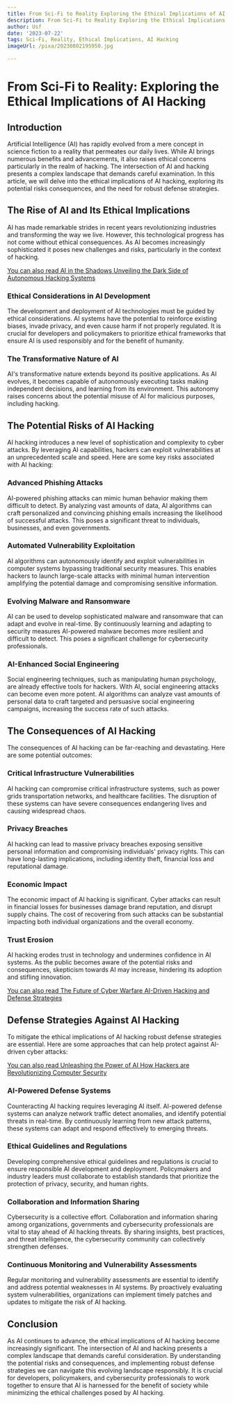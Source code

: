 ```yaml
---
title: From Sci-Fi to Reality Exploring the Ethical Implications of AI Hacking
description: From Sci-Fi to Reality Exploring the Ethical Implications of AI Hacking
author: Usf
date: '2023-07-22'
tags: Sci-Fi, Reality, Ethical Implications, AI Hacking
imageUrl: /pixa/20230802195950.jpg

---
```

# From Sci-Fi to Reality: Exploring the Ethical Implications of AI Hacking

## Introduction

Artificial Intelligence (AI) has rapidly evolved from a mere concept in science fiction to a reality  that  permeates our daily lives. While AI brings numerous benefits and advancements, it also raises ethical concerns particularly in the realm of hacking. The intersection of  AI and hacking presents a complex landscape  that demands careful examination. In this article, we will delve into the ethical implications of AI hacking, exploring its potential risks consequences, and the need for robust defense strategies.

## The Rise of AI and Its Ethical  Implications

AI has made remarkable strides in recent years revolutionizing industries  and transforming the way we live. However, this technological progress has not come without ethical consequences.  As AI  becomes increasingly sophisticated it poses new challenges and risks,  particularly  in the context of hacking.

[You  can also read AI in the Shadows Unveiling  the Dark Side  of Autonomous Hacking  Systems](AI%20in%20the%20Shadows%20Unveiling%20the%20Dark%20Side%20of%20Autonomous%20Hacking%20Systems)


### Ethical Considerations  in AI Development

The development and deployment of AI technologies must be guided by  ethical considerations. AI systems have the potential to reinforce existing biases, invade privacy, and even cause harm if not properly regulated. It is crucial for developers and policymakers to prioritize ethical frameworks that ensure AI is used responsibly  and for  the benefit of humanity.

### The Transformative Nature of AI

AI's transformative nature extends  beyond its positive applications. As AI evolves, it becomes capable of autonomously executing tasks making independent decisions, and learning from its environment. This autonomy raises concerns about the  potential misuse of AI for  malicious purposes, including hacking.

## The Potential Risks of  AI Hacking

AI hacking introduces a new level  of sophistication and complexity to cyber attacks.  By leveraging AI capabilities, hackers can exploit  vulnerabilities at an unprecedented scale and speed. Here are some key risks associated with AI hacking:

### Advanced Phishing Attacks

AI-powered phishing attacks can mimic human behavior  making them difficult  to detect. By analyzing vast  amounts of data, AI algorithms can  craft  personalized and convincing phishing emails  increasing the likelihood of successful attacks. This  poses a significant threat to individuals, businesses, and even governments.

### Automated  Vulnerability Exploitation

AI algorithms can autonomously identify and exploit vulnerabilities in computer systems bypassing traditional security measures. This enables hackers to launch large-scale attacks with minimal human intervention amplifying  the potential damage  and compromising sensitive information.

### Evolving Malware  and Ransomware

AI can be used to  develop sophisticated malware and ransomware that can adapt  and evolve in  real-time. By continuously learning  and adapting to security measures AI-powered malware becomes more resilient and difficult to detect. This poses a significant challenge for  cybersecurity professionals.

### AI-Enhanced Social Engineering

Social engineering techniques, such as manipulating human psychology, are already effective tools for  hackers. With AI, social engineering attacks can become even more potent. AI algorithms can analyze vast  amounts of personal data to craft targeted  and persuasive social engineering  campaigns, increasing the success rate of such attacks.

## The  Consequences of AI Hacking

The consequences of  AI hacking can be far-reaching and devastating. Here are some potential outcomes:

### Critical Infrastructure Vulnerabilities

AI hacking can  compromise critical infrastructure systems, such as power grids transportation networks, and  healthcare facilities. The disruption of these systems  can have severe consequences endangering lives and  causing  widespread chaos.

### Privacy Breaches

AI  hacking can lead to massive privacy breaches exposing sensitive personal information and compromising individuals' privacy rights. This can  have long-lasting implications, including identity theft, financial loss and reputational damage.

###  Economic Impact

The economic impact  of AI hacking is significant. Cyber  attacks can  result in financial losses for businesses damage brand reputation,  and disrupt supply chains. The cost of recovering from such attacks can  be substantial impacting both individual organizations and the  overall economy.

### Trust Erosion

AI hacking  erodes trust in technology and undermines confidence in AI systems. As the public becomes aware of the potential risks and consequences, skepticism towards AI may increase,  hindering its adoption and stifling innovation.

[You can also read The Future of Cyber Warfare AI-Driven Hacking and  Defense Strategies](The%20Future%20of%20Cyber%20Warfare%20AI-Driven%20Hacking%20and%20Defense%20Strategies)


## Defense Strategies Against AI Hacking

To mitigate the ethical implications of AI hacking robust defense strategies are essential. Here are some approaches that can help protect against AI-driven  cyber attacks:

[You can also  read Unleashing the Power of AI How Hackers are Revolutionizing  Computer Security](Unleashing%20the%20Power%20of%20AI%20How%20Hackers%20are%20Revolutionizing%20Computer%20Security)


###  AI-Powered Defense Systems

Counteracting AI  hacking requires leveraging AI itself. AI-powered defense systems  can analyze network traffic detect anomalies, and identify potential threats in real-time. By continuously  learning  from new attack  patterns, these systems can adapt  and respond effectively  to emerging threats.

### Ethical  Guidelines and  Regulations

Developing comprehensive ethical guidelines and regulations  is crucial to ensure responsible AI development and deployment. Policymakers and industry leaders must collaborate to establish standards that prioritize the protection of privacy, security, and human  rights.

### Collaboration and Information Sharing

Cybersecurity is a collective effort. Collaboration and information sharing among organizations, governments and cybersecurity  professionals are vital to stay  ahead of AI hacking threats.  By sharing insights,  best practices, and threat intelligence, the cybersecurity community can  collectively strengthen defenses.

### Continuous Monitoring and Vulnerability Assessments

Regular monitoring and vulnerability assessments are essential to identify and address potential weaknesses in  AI systems. By proactively evaluating system vulnerabilities, organizations can implement timely patches and updates to mitigate the risk of  AI hacking.

## Conclusion

As AI continues to advance,  the ethical implications of AI hacking become increasingly significant. The intersection  of  AI  and hacking presents a complex landscape that demands careful consideration. By understanding the potential risks and consequences, and implementing robust defense strategies we  can navigate this evolving landscape responsibly. It is crucial for developers, policymakers, and  cybersecurity professionals to work  together to ensure that AI is harnessed for the benefit of society while minimizing the ethical challenges posed by AI hacking.